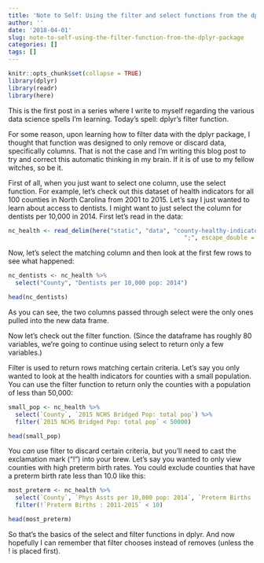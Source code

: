 ```yaml
---
title: 'Note to Self: Using the filter and select functions from the dplyr package'
author: ''
date: '2018-04-01'
slug: note-to-self-using-the-filter-function-from-the-dplyr-package
categories: []
tags: []
---
```

```r
knitr::opts_chunk$set(collapse = TRUE)
library(dplyr)
library(readr)
library(here)
```
This is the first post in a series where I write to myself regarding the various data science spells I'm learning. Today's spell: dplyr's filter function.

For some reason, upon learning how to filter data with the dplyr package, I thought that function was designed to only remove or discard data, specifically columns. That is not the case and I'm writing this blog post to try and correct this automatic thinking in my brain. If it is of use to my fellow witches, so be it.

First of all, when you just want to select one column, use the select function. For example, let's check out this dataset of health indicators for all 100 counties in North Carolina from 2001 to 2015. Let's say I just wanted to learn about access to dentists. I might want to just select the column for dentists per 10,000 in 2014. First let's read in the data:

```r
nc_health <- read_delim(here("static", "data", "county-healthy-indicators-2001-2015.csv"), 
                                                  ";", escape_double = FALSE, trim_ws = TRUE)
```
Now, let's select the matching column and then look at the first few rows to see what happened:

```r
nc_dentists <- nc_health %>%
  select("County", "Dentists per 10,000 pop: 2014")

head(nc_dentists)
```
As you can see, the two columns passed through select were the only ones pulled into the new data frame.

Now let's check out the filter function. (Since the dataframe has roughly 80 variables, we're going to continue using select to return only a few variables.)

Filter is used to return rows matching certain criteria. Let's say you only wanted to look at the health indicators for counties with a small population. You can use the filter function to return only the counties with a population of less than 50,000:

```r
small_pop <- nc_health %>%
  select(`County`, `2015 NCHS Bridged Pop: total pop`) %>%
  filter(`2015 NCHS Bridged Pop: total pop` < 50000)

head(small_pop)
```

You *can* use filter to discard certain criteria, but you'll need to cast the exclamation mark ("!") into your brew. Let's say you wanted to only view counties with high preterm birth rates. You could exclude counties that have a preterm birth rate less than 10.0 like this:

```r
most_preterm <- nc_health %>%
  select(`County`, `Phys Assts per 10,000 pop: 2014`, `Preterm Births : 2011-2015`) %>%
  filter(!`Preterm Births : 2011-2015` < 10)

head(most_preterm)

```

So that's the basics of the select and filter functions in dplyr. And now hopefully I can remember that filter chooses instead of removes (unless the ! is placed first).

